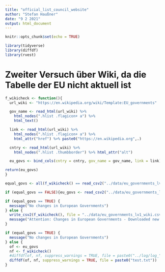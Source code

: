 ```yaml
---
title: "official_list_council_website"
author: "Stefan Haußner"
date: "9 2 2021"
output: html_document
---
```


```r
knitr::opts_chunk$set(echo = TRUE)
```

```r
library(tidyverse)
library(diffdf)
library(rvest)
```

# Zweiter Versuch über Wiki, da die Tabelle der EU nicht aktuell ist

```r

f_wikicheck <- function(){
  url_wiki <- "https://en.wikipedia.org/wiki/Template:EU_governments"

  gov_name <- read_html(url_wiki) %>% 
    html_nodes(".hlist .flagicon+ a") %>% 
    html_text()

  link <- read_html(url_wiki) %>% 
    html_nodes(".hlist .flagicon+ a") %>% 
    html_attr("href") %>% paste0("https://en.wikipedia.org",.)

  cntry <- read_html(url_wiki) %>% 
    html_nodes(".hlist .thumbborder") %>% html_attr("alt")

  eu_govs <- bind_cols(cntry = cntry, gov_name = gov_name, link = link)

return(eu_govs)
}

```

```r
equal_govs <- all(f_wikicheck() == read_csv2("../data/eu_governments_lv1_wiki.csv"))

if (equal_govs == FALSE){eu_govs <- read_csv2("../data/eu_governments_lv1_wiki.csv")}
```

```r
if (equal_govs == TRUE) {
  message("No changes in European Governments")
} else {
  write_csv2(f_wikicheck(), file = "../data/eu_governments_lv1_wiki.csv")
  message("Attention: Changes in European Governments - Downloaded new file")
}
```


```r
if (equal_govs == TRUE) {
  message("No changes in European Governments")
} else {
  of <- eu_govs
  nf <- f_wikicheck()
  #diffdf(of, nf, suppress_warnings = TRUE, file = paste0("../log/log_", Sys.Date(),".txt"))
  diffdf(of, nf, suppress_warnings = TRUE, file = paste0("test.txt"))
}
```
